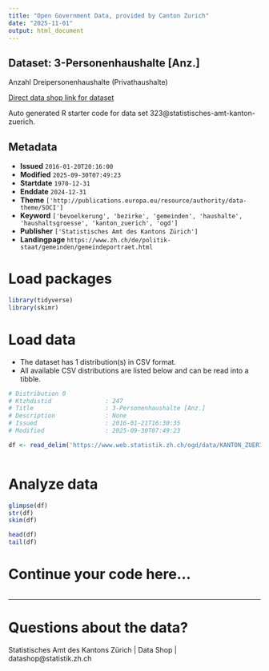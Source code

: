 ```yaml
---
title: "Open Government Data, provided by Canton Zurich"
date: "2025-11-01"
output: html_document
---
```


## Dataset: 3-Personenhaushalte [Anz.]

Anzahl Dreipersonenhaushalte (Privathaushalte)

[Direct data shop link for dataset](https://www.zh.ch/de/politik-staat/statistik-daten/datenkatalog.html#/datasets/323@statistisches-amt-kanton-zuerich)

Auto generated R starter code for data set 323@statistisches-amt-kanton-zuerich.

## Metadata

- **Issued** `2016-01-20T20:16:00`
- **Modified** `2025-09-30T07:49:23`
- **Startdate** `1970-12-31`
- **Enddate** `2024-12-31`
- **Theme** `['http://publications.europa.eu/resource/authority/data-theme/SOCI']`
- **Keyword** `['bevoelkerung', 'bezirke', 'gemeinden', 'haushalte', 'haushaltsgroesse', 'kanton_zuerich', 'ogd']`
- **Publisher** `['Statistisches Amt des Kantons Zürich']`
- **Landingpage** `https://www.zh.ch/de/politik-staat/gemeinden/gemeindeportraet.html`


# Load packages

```r

library(tidyverse)
library(skimr)

```

# Load data

-   The dataset has 1 distribution(s) in CSV format.
-   All available CSV distributions are listed below and can be read into a tibble.

```r

# Distribution 0
# Ktzhdistid               : 247
# Title                    : 3-Personenhaushalte [Anz.]
# Description              : None
# Issued                   : 2016-01-21T16:30:35
# Modified                 : 2025-09-30T07:49:23

df <- read_delim('https://www.web.statistik.zh.ch/ogd/data/KANTON_ZUERICH_452.csv')



```

# Analyze data

```r

glimpse(df)
str(df)
skim(df)

head(df)
tail(df)

```

# Continue your code here...

```r

```

------------------------------------------------------------------------

# Questions about the data?

Statistisches Amt des Kantons Zürich | Data Shop | datashop@statistik.zh.ch
